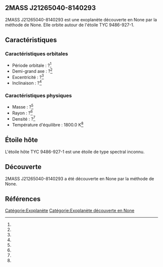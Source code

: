 == 2MASS J21265040-8140293 ==

{{Infobox Exoplanète
| nom = 2MASS J21265040-8140293
| image = 
| légende = 
| étoile = TYC 9486-927-1
| constellation = 
| ascension_droite = 
| déclinaison = 
| distance = ?
| type_spectral = ?
| masse = ?<ref></ref>
| rayon = ?<ref></ref>
| densité = ?<ref></ref>
| gravité = ?<ref></ref>
| température = 1800.0 K<ref></ref>
| période = ?<ref></ref>
| demi_grand_axe = ?<ref></ref>
| excentricité = ?<ref></ref>
| inclinaison = ?<ref></ref>
| méthode_découverte = ?
| date_découverte = ?
| statut = Confirmée
}}

2MASS J21265040-8140293 est une exoplanète découverte en None par la méthode de None. Elle orbite autour de l'étoile TYC 9486-927-1.

== Caractéristiques ==

=== Caractéristiques orbitales ===
* Période orbitale : ?<ref></ref>
* Demi-grand axe : ?<ref></ref>
* Excentricité : ?<ref></ref>
* Inclinaison : ?<ref></ref>

=== Caractéristiques physiques ===
* Masse : ?<ref></ref>
* Rayon : ?<ref></ref>
* Densité : ?<ref></ref>
* Température d'équilibre : 1800.0 K<ref></ref>

== Étoile hôte ==

{{Infobox Étoile
| nom = TYC 9486-927-1
| image = 
| légende = 
| constellation = 
| ascension_droite = 
| déclinaison = 
| distance = ?
| type_spectral = ?
| magnitude_absolue = 
| magnitude_apparente = 
| masse = ?<ref></ref>
| rayon = ?<ref></ref>
| température = ?<ref></ref>
| métallicité = ?<ref></ref>
| âge = ?<ref></ref>
}}

L'étoile hôte TYC 9486-927-1 est une étoile de type spectral inconnu.

== Découverte ==

2MASS J21265040-8140293 a été découverte en None par la méthode de None.

== Références ==
<references />

[[Catégorie:Exoplanète]]
[[Catégorie:Exoplanète découverte en None]]
